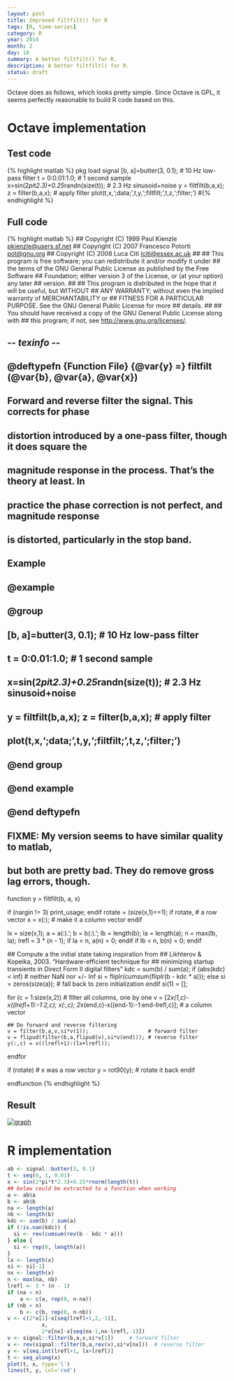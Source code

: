 ```yaml
---
layout: post
title: Improved filtfilt() for R
tags: [R, time-series]
category: R
year: 2014
month: 2
day: 18
summary: A better filtfilt() for R.
description: A better filtfilt() for R.
status: draft
---
```

Octave does as follows, which looks pretty simple.  Since Octave is GPL, it seems perfectly reasonable to build R code based on this.

# Octave implementation

## Test code

{% highlight matlab %}
pkg load signal
[b, a]=butter(3, 0.1);                  # 10 Hz low-pass filter
t = 0:0.01:1.0;                         # 1 second sample
x=sin(2*pi*t*2.3)+0.25*randn(size(t));  # 2.3 Hz sinusoid+noise
y = filtfilt(b,a,x); z = filter(b,a,x); # apply filter
plot(t,x,';data;',t,y,';filtfilt;',t,z,';filter;')
#{% endhighlight %}

## Full code

{% highlight matlab %}
## Copyright (C) 1999 Paul Kienzle <pkienzle@users.sf.net>
## Copyright (C) 2007 Francesco Potortì <pot@gnu.org>
## Copyright (C) 2008 Luca Citi <lciti@essex.ac.uk>
##
## This program is free software; you can redistribute it and/or modify it under
## the terms of the GNU General Public License as published by the Free Software
## Foundation; either version 3 of the License, or (at your option) any later
## version.
##
## This program is distributed in the hope that it will be useful, but WITHOUT
## ANY WARRANTY; without even the implied warranty of MERCHANTABILITY or
## FITNESS FOR A PARTICULAR PURPOSE. See the GNU General Public License for more
## details.
##
## You should have received a copy of the GNU General Public License along with
## this program; if not, see <http://www.gnu.org/licenses/>.

## -*- texinfo -*-
## @deftypefn {Function File} {@var{y} =} filtfilt (@var{b}, @var{a}, @var{x})
##
## Forward and reverse filter the signal. This corrects for phase
## distortion introduced by a one-pass filter, though it does square the
## magnitude response in the process. That's the theory at least.  In
## practice the phase correction is not perfect, and magnitude response
## is distorted, particularly in the stop band.
##
## Example
## @example
## @group
## [b, a]=butter(3, 0.1);                  # 10 Hz low-pass filter
## t = 0:0.01:1.0;                         # 1 second sample
## x=sin(2*pi*t*2.3)+0.25*randn(size(t));  # 2.3 Hz sinusoid+noise
## y = filtfilt(b,a,x); z = filter(b,a,x); # apply filter
## plot(t,x,';data;',t,y,';filtfilt;',t,z,';filter;')
## @end group
## @end example
## @end deftypefn

## FIXME: My version seems to have similar quality to matlab,
##        but both are pretty bad.  They do remove gross lag errors, though.

function y = filtfilt(b, a, x)

  if (nargin != 3)
    print_usage;
  endif
  rotate = (size(x,1)==1);
  if rotate,                    # a row vector
    x = x(:);                   # make it a column vector
  endif

  lx = size(x,1);
  a = a(:).';
  b = b(:).';
  lb = length(b);
  la = length(a);
  n = max(lb, la);
  lrefl = 3 * (n - 1);
  if la < n, a(n) = 0; endif
  if lb < n, b(n) = 0; endif

  ## Compute a the initial state taking inspiration from
  ## Likhterov & Kopeika, 2003. "Hardware-efficient technique for
  ##     minimizing startup transients in Direct Form II digital filters"
  kdc = sum(b) / sum(a);
  if (abs(kdc) < inf) # neither NaN nor +/- Inf
    si = fliplr(cumsum(fliplr(b - kdc * a)));
  else
    si = zeros(size(a)); # fall back to zero initialization
  endif
  si(1) = [];

  for (c = 1:size(x,2)) # filter all columns, one by one
    v = [2*x(1,c)-x((lrefl+1):-1:2,c); x(:,c);
         2*x(end,c)-x((end-1):-1:end-lrefl,c)]; # a column vector

    ## Do forward and reverse filtering
    v = filter(b,a,v,si*v(1));                   # forward filter
    v = flipud(filter(b,a,flipud(v),si*v(end))); # reverse filter
    y(:,c) = v((lrefl+1):(lx+lrefl));
  endfor

  if (rotate)                   # x was a row vector
    y = rot90(y);               # rotate it back
  endif

endfunction
{% endhighlight %}


## Result

[![graph]({{ site.url }}/assets/2014-02-19-filtfilt_octave-thumbnail.png)]({{ site.url }}/assets/2014-02-19-filtfilt_octave.png)

# R implementation

```r

ab <- signal::butter(3, 0.1)
t <- seq(0, 1, 0.01)
x <- sin(2*pi*t*2.3)+0.25*rnorm(length(t))
## below could be extracted to a function when working
a <- ab$a
b <- ab$b
na <- length(a)
nb <- length(b)
kdc <- sum(b) / sum(a)
if (!is.nan(kdc)) {
  si <- rev(cumsum(rev(b - kdc * a)))
} else {
  si <- rep(0, length(a))
}
lx <- length(x)
si <- si[-1]
nx <- length(x)
n <- max(na, nb)
lrefl <- 3 * (n - 1)
if (na < n)
    a <- c(a, rep(0, n-na))
if (nb < n)
    b <- c(b, rep(0, n-nb))
v <- c(2*x[1]-x[seq(lrefl+1,2,-1)],
           x,
           2*x[nx]-x[seq(nx-1,nx-lrefl,-1)])
v <- signal::filter(b,a,v,si*v[1])     # forward filter
v <- rev(signal::filter(b,a,rev(v),si*v[nx]))  # reverse filter
y <- v[seq.int(lrefl+1, lx+lrefl)]
t <- seq_along(x)
plot(t, x, type='l')
lines(t, y, col='red')

```


